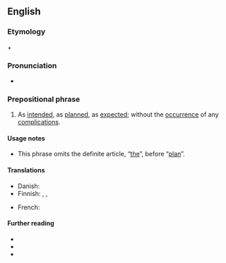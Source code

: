 ==English==

===Etymology===
{{m|en|according to}} + {{m|en|plan}}

===Pronunciation===
* {{a|GenAm}} {{IPA|en|/əˈkɔɹdɪŋ tə ˈplæn/}}

===Prepositional phrase===
{{en-prep phrase}}

# As [[intend]]ed, as [[plan]]ned, as [[expect]]ed; without the [[occurrence]] of any [[complication]]s.
#: {{uxi|en|to go according to plan}}
#: {{syn|en|to plan}}

====Usage notes====
* This phrase omits the definite article, “[[the]]”, before “[[plan]]”.

====Translations====
{{trans-top|as intended, as planned}}
* Danish: {{t|da|efter planen}}
* Finnish: {{t|fi|suunnitelman mukaan}}, {{t|fi|suunnitelman mukaisesti}}, {{t|fi|suunnitelmien mukaisesti}}
{{trans-mid}}
* French: {{t|fr|comme prévu}}
{{trans-bottom}}

====Further reading====
* {{R:Lexico|go according to plan}}
* {{R:MWO}}
* {{R:Collins}}